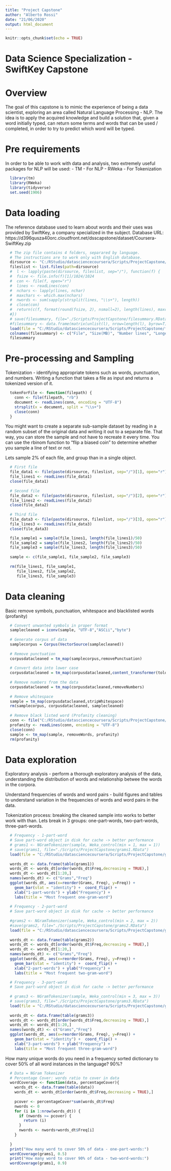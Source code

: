 ```yaml
---
title: "Project Capstone"
author: "Alberto Rossi"
date: "21/06/2020"
output: html_document
---
```


```r
knitr::opts_chunk$set(echo = TRUE)
```

# Data Science Specialization - SwiftKey Capstone

# Overview
The goal of this capstone is to mimic the experience of being a data scientist, exploring an area called Natural Language Processing - NLP.
The idea is to apply the acquired knowledge and build a solution that, given a word initially typed, can return some terms and words that can be used / completed, in order to try to predict which word will be typed.


# Pre requirements
In order to be able to work with data and analysis, two extremely useful packages for NLP will be used:
- TM - For NLP
- RWeka - For Tokenization

```r
  library(tm)
  library(RWeka)
  library(tidyverse)
  set.seed(1906)
```


# Data loading
The reference database used to learn about words and their uses was provided by SwiftKey, a company specialized in the subject.
Database URL: https://d396qusza40orc.cloudfront.net/dsscapstone/dataset/Coursera-SwiftKey.zip

```r

  # The zip file contains 4 folders, separared by language.
  # The instructions are to work only with English database. 
  dirsource <- "C:/RStudio/datasciencecoursera/Scripts/ProjectCapstone/final/en_US/"
  fileslist <- list.files(path=dirsource)
  #  l <- lapply(paste(dirsource, fileslist, sep="/"), function(f) {
  #  fsize <- file.info(f)[1]/1024/1024
  #  con <- file(f, open="r")
  #  lines <- readLines(con)
  #  nchars <- lapply(lines, nchar)
  #  maxchars <- which.max(nchars)
  #  nwords <- sum(sapply(strsplit(lines, "\\s+"), length))
  #  close(con)
  #  return(c(f, format(round(fsize, 2), nsmall=2), length(lines), maxchars, nwords))
  #})
  # save(filesummary, file="./Scripts/ProjectCapstone/filesummary.RData")
  #filesummary <- data.frame(matrix(unlist(l), nrow=length(l), byrow=T))
  load(file = "C:/RStudio/datasciencecoursera/Scripts/ProjectCapstone/filesummary.RData")
  colnames(filesummary) <- c("File", "Size(MB)", "Number lines", "Longest line", "Number Words")
  filesummary
```


# Pre-processing and Sampling
Tokenization - identifying appropriate tokens such as words, punctuation, and numbers. 
Writing a function that takes a file as input and returns a tokenized version of it.

```r
  tokenForFile <- function(filepath) {
    conn <- file(filepath, "rb")
    document <- readLines(conn, encoding = "UTF-8")
    strsplit(x = document, split = "\\s+")
    close(conn)
  }
```

You might want to create a separate sub-sample dataset by reading in a random subset of the original data and writing it out to a separate file. That way, you can store the sample and not have to recreate it every time. You can use the rbinom function to "flip a biased coin" to determine whether you sample a line of text or not.

Lets sample 2% of each file, and group than in a single object.

```r
  # First file
  file_data1 <- file(paste(dirsource, fileslist, sep="/")[1], open="r")
  file_lines1 <- readLines(file_data1)
  close(file_data1)
  
  # Second file
  file_data2 <- file(paste(dirsource, fileslist, sep="/")[2], open="r")
  file_lines2 <- readLines(file_data2)
  close(file_data2)
  
  # Third file
  file_data3 <- file(paste(dirsource, fileslist, sep="/")[3], open="r")
  file_lines3 <- readLines(file_data3)
  close(file_data3)

  file_sample1 = sample(file_lines1, length(file_lines1)/50)
  file_sample2 = sample(file_lines2, length(file_lines2)/50)
  file_sample3 = sample(file_lines3, length(file_lines3)/50)
  
  sample <- c(file_sample1, file_sample2, file_sample3)
  
  rm(file_lines1, file_sample1,
     file_lines2, file_sample2,
     file_lines3, file_sample3)
```


# Data cleaning

Basic remove symbols, punctuation, whitespace and blacklisted words (profanity) 

```r
  # Convert unwanted symbols in proper format
  samplecleaned = iconv(sample, "UTF-8","ASCii","byte")
  
  # Generate corpus of data
  samplecorpus = Corpus(VectorSource(samplecleaned))
  
  # Remove punctuation
  corpusdatacleaned = tm_map(samplecorpus,removePunctuation)
  
  # Convert data into lower case
  corpusdatacleaned = tm_map(corpusdatacleaned,content_transformer(tolower))
  
  # Remove numbers from the data
  corpusdatacleaned = tm_map(corpusdatacleaned,removeNumbers)
  
  # Remove whitespace
  sample = tm_map(corpusdatacleaned,stripWhitespace)
  rm(samplecorpus, corpusdatacleaned, samplecleaned)
  
  # Remove black listed word (Profanity cleaning)
  conn <- file("C:/RStudio/datasciencecoursera/Scripts/ProjectCapstone/blacklist.txt", "rb")
  profanity <- readLines(conn, encoding = "UTF-8")
  close(conn)
  sample <- tm_map(sample, removeWords, profanity) 
  rm(profanity)

```

# Data exploration

Exploratory analysis - perform a thorough exploratory analysis of the data, understanding the distribution of words and relationship betwee the words in the corpora.

Understand frequencies of words and word pairs - build figures and tables to understand variation in the frequencies of words and word pairs in the data.

Tokenization process: breaking the cleaned sample into works to better work with than.
Lets break in 3 groups: one-part-words, two-part-words, three-part-words.


```r
  # Frequency - 1-part-word
  # Save part-word object in disk for cache -> better performance
  # grams1 <- NGramTokenizer(sample, Weka_control(min = 1, max = 1))
  # save(grams1, file="./Scripts/ProjectCapstone/grams1.RData")
  load(file = "C:/RStudio/datasciencecoursera/Scripts/ProjectCapstone/grams1.RData")
  
  words_dt <- data.frame(table(grams1))
  words_dt <- words_dt[order(words_dt$Freq,decreasing = TRUE),]
  words_dt <- words_dt[1:20,]
  names(words_dt) <- c("Grams","Freq")
  ggplot(words_dt, aes(x=reorder(Grams, Freq), y=Freq)) +
    geom_bar(stat = "identity") +  coord_flip() +
    xlab("1-part-words") + ylab("Frequency") +
    labs(title = "Most frequent one-gram-word")
  
  # Frequency - 2-part-word
  # Save part-word object in disk for cache -> better performance
  
  #grams2 <- NGramTokenizer(sample, Weka_control(min = 2, max = 2))
  #save(grams2, file="./Scripts/ProjectCapstone/grams2.RData")
  load(file = "C:/RStudio/datasciencecoursera/Scripts/ProjectCapstone/grams2.RData")
  
  words_dt <- data.frame(table(grams2))
  words_dt <- words_dt[order(words_dt$Freq,decreasing = TRUE),]
  words_dt <- words_dt[1:20,]
  names(words_dt) <- c("Grams","Freq")
  ggplot(words_dt, aes(x=reorder(Grams, Freq), y=Freq)) +
    geom_bar(stat = "identity") +  coord_flip() +
    xlab("2-part-words") + ylab("Frequency") +
    labs(title = "Most frequent two-gram-word")

  # Frequency - 3-part-word
  # Save part-word object in disk for cache -> better performance
  
  # grams3 <- NGramTokenizer(sample, Weka_control(min = 3, max = 3))
  # save(grams3, file="./Scripts/ProjectCapstone/grams3.RData")
  load(file = "C:/RStudio/datasciencecoursera/Scripts/ProjectCapstone/grams3.RData")
  
  words_dt <- data.frame(table(grams3))
  words_dt <- words_dt[order(words_dt$Freq,decreasing = TRUE),]
  words_dt <- words_dt[1:20,]
  names(words_dt) <- c("Grams","Freq")
  ggplot(words_dt, aes(x=reorder(Grams, Freq), y=Freq)) +
    geom_bar(stat = "identity") +  coord_flip() +
    xlab("3-part-words") + ylab("Frequency") +
    labs(title = "Most frequent three-gram-word")
```

How many unique words do you need in a frequency sorted dictionary to cover 50% of all word instances in the language? 90%?

```r
  # Data = NGram Tokenizer
  # Percentage Cover: words ratio to cover in data 
  wordCoverage <- function(data, percentageCover){
    words_dt <- data.frame(table(data))
    words_dt <- words_dt[order(words_dt$Freq,decreasing = TRUE),]
    
    pcover <- percentageCover*sum(words_dt$Freq)
    nwords <- 0
    for (i in 1:nrow(words_dt)) {
      if (nwords >= pcover) {
        return (i)
      }
      nwords <- nwords+words_dt$Freq[i]
    }
    
  }
  print("How many word to cover 50% of data - one-part-words:")
  wordCoverage(grams1, 0.5)
  print("How many word to cover 90% of data - two-word-words:")
  wordCoverage(grams1, 0.9)
```
